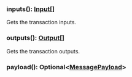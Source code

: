 

### inputs(): [Input[]](#input)

Gets the transaction inputs.

### outputs(): [Output[]](#output)

Gets the transaction outputs.

### payload(): Optional&lt;[MessagePayload](#messagepayload)&gt;


